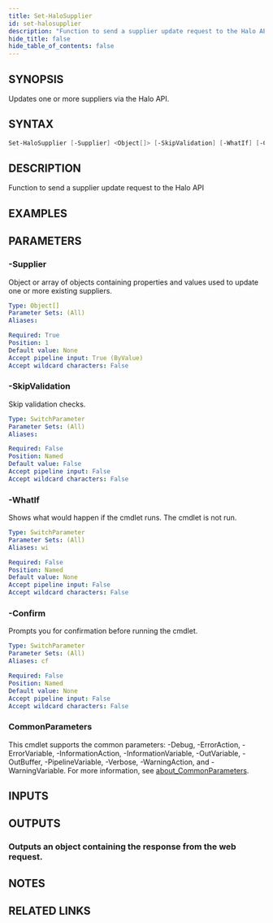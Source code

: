 ```yaml
---
title: Set-HaloSupplier
id: set-halosupplier
description: "Function to send a supplier update request to the Halo API"
hide_title: false
hide_table_of_contents: false
---
```


## SYNOPSIS

Updates one or more suppliers via the Halo API.

## SYNTAX

```powershell
Set-HaloSupplier [-Supplier] <Object[]> [-SkipValidation] [-WhatIf] [-Confirm] [<CommonParameters>]
```

## DESCRIPTION

Function to send a supplier update request to the Halo API

## EXAMPLES

## PARAMETERS

### -Supplier

Object or array of objects containing properties and values used to update one or more existing suppliers.

```yaml
Type: Object[]
Parameter Sets: (All)
Aliases:

Required: True
Position: 1
Default value: None
Accept pipeline input: True (ByValue)
Accept wildcard characters: False
```

### -SkipValidation

Skip validation checks.

```yaml
Type: SwitchParameter
Parameter Sets: (All)
Aliases:

Required: False
Position: Named
Default value: False
Accept pipeline input: False
Accept wildcard characters: False
```

### -WhatIf

Shows what would happen if the cmdlet runs.
The cmdlet is not run.

```yaml
Type: SwitchParameter
Parameter Sets: (All)
Aliases: wi

Required: False
Position: Named
Default value: None
Accept pipeline input: False
Accept wildcard characters: False
```

### -Confirm

Prompts you for confirmation before running the cmdlet.

```yaml
Type: SwitchParameter
Parameter Sets: (All)
Aliases: cf

Required: False
Position: Named
Default value: None
Accept pipeline input: False
Accept wildcard characters: False
```

### CommonParameters

This cmdlet supports the common parameters: -Debug, -ErrorAction, -ErrorVariable, -InformationAction, -InformationVariable, -OutVariable, -OutBuffer, -PipelineVariable, -Verbose, -WarningAction, and -WarningVariable. For more information, see [about_CommonParameters](http://go.microsoft.com/fwlink/?LinkID=113216).

## INPUTS

## OUTPUTS

### Outputs an object containing the response from the web request.

## NOTES

## RELATED LINKS
